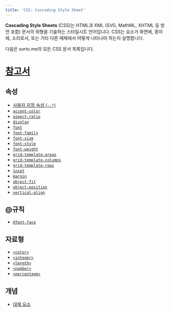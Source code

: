 ```yaml
---
title: 'CSS: Cascading Style Sheet'
---
```


**Cascading Style Sheets** (CSS)는 HTML과 XML (SVG, MathML, XHTML 등 방언 포함) 문서의 외형을 기술하는 스타일시트 언어입니다. CSS는 요소가 화면에, 종이에, 소리로서, 또는 기타 다른 매체에서 어떻게 나타나야 하는지 설명합니다.

다음은 sorto.me의 모든 CSS 문서 목록입니다.

# [참고서](./CSS/Reference)

## 속성

- [사용자 지정 속성 (`--*`)](./CSS/--*)
- [`accent-color`](./CSS/accent-color)
- [`aspect-ratio`](./CSS/aspect-ratio)
- [`display`](./CSS/display)
- [`font`](./CSS/font)
- [`font-family`](./CSS/font-family)
- [`font-size`](./CSS/font-size)
- [`font-style`](./CSS/font-style)
- [`font-weight`](./CSS/font-weight)
- [`grid-template-areas`](./CSS/grid-template-areas)
- [`grid-template-columns`](./CSS/grid-template-columns)
- [`grid-template-rows`](./CSS/grid-template-rows)
- [`inset`](./CSS/inset)
- [`margin`](./CSS/margin)
- [`object-fit`](./CSS/object-fit)
- [`object-position`](./CSS/object-position)
- [`vertical-align`](./CSS/vertical-align)

## @규칙

- [`@font-face`](./CSS/@font-face)

## 자료형

- [`<color>`](./CSS/color_value)
- [`<integer>`](./CSS/integer)
- [`<length>`](./CSS/length)
- [`<number>`](./CSS/number)
- [`<percentage>`](./CSS/percentage)

## 개념

- [대체 요소](./CSS/Replaced_element)
